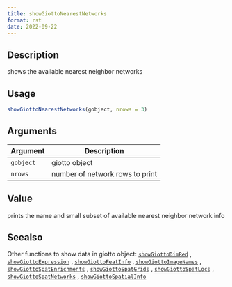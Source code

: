 ```yaml
--- 
title: showGiottoNearestNetworks 
format: rst 
date: 2022-09-22 
--- 
```


## Description

shows the available nearest neighbor networks


## Usage

```r
showGiottoNearestNetworks(gobject, nrows = 3)
```


## Arguments

Argument      |Description
------------- |----------------
`gobject`     |     giotto object
`nrows`     |     number of network rows to print


## Value

prints the name and small subset of available nearest neighbor network info


## Seealso

Other functions to show data in giotto object:
 [`showGiottoDimRed`](#showgiottodimred) ,
 [`showGiottoExpression`](#showgiottoexpression) ,
 [`showGiottoFeatInfo`](#showgiottofeatinfo) ,
 [`showGiottoImageNames`](#showgiottoimagenames) ,
 [`showGiottoSpatEnrichments`](#showgiottospatenrichments) ,
 [`showGiottoSpatGrids`](#showgiottospatgrids) ,
 [`showGiottoSpatLocs`](#showgiottospatlocs) ,
 [`showGiottoSpatNetworks`](#showgiottospatnetworks) ,
 [`showGiottoSpatialInfo`](#showgiottospatialinfo)


